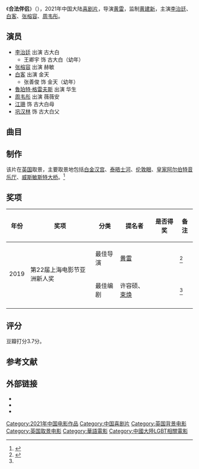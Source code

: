 {{电影信息框
| 片名         = 合法伴侣
| 电影原名     = ''{{lang|en|Special Couple}}''
| 图像         = 
| 图像说明     = 
| 导演         = [[黄雷|黄雷]]
| 监制         = [[黄建新|黄建新]]
| 制片         = 
| 编剧         = 许容硕、[[束焕|束焕]]
| 原著         = 
| 主演         = 李治廷、白客、张榕容、周韦彤
| 配乐         = 
| 摄影         = 
| 剪辑         = 
| 制片商       = 上海尚世影业有限公司<br>上海三次元影业有限公司<br>英皇影业有限公司<br>英皇北京影视文化传媒有限公司<br>天津猫眼微影文化传媒有限公司<br>英国泽风影业
| 发行商       = 天津猫眼微影文化传媒有限公司
| 上映日期     = {{Film date|2021|03|12|中国大陆}}
| 片长         = 106分钟
| 产地         = {{CHNML}}
| 语言         = 普通话、英語
| 预算         = 
| 票房         = 
| 前集         = 
| 续集         = 
}}
《'''合法伴侣'''》（{{lang-en|''Special Couple''}}），2021年中国大陆[[喜剧片|喜剧片]]，导演[[黄雷|黄雷]]，监制[[黄建新|黄建新]]，主演[[李治廷|李治廷]]、[[白客|白客]]、[[张榕容|张榕容]]、[[周韦彤|周韦彤]]。

==演员==
*[[李治廷|李治廷]] 出演 古大白
**王卿宇 饰 古大白（幼年）
*[[张榕容|张榕容]] 出演 赫敏
*[[白客|白客]] 出演 金天
**张善俊 饰 金天（幼年）
*[[魯珀特·格雷夫斯|魯珀特·格雷夫斯]] 出演 华生
*[[周韦彤|周韦彤]] 出演 薇薇安
*[[江珊|江珊]] 饰 古大白母
*[[巩汉林|巩汉林]] 饰 古大白父

==曲目==
{{Track listing
| collapsed        = no
| total_length     = 
| all_writing      = 
| all_lyrics       = 
| all_music        = 
| arranger_credits = 
| extra_column     = 歌手
| title1           = 《我想告诉你》
| note1            = 主题曲
| lyrics1          = 
| music1           = 
| extra1           = 李治廷
| length1          = 
| title2           = 《漂洋过海来看你》
| note2            = 推广曲
| lyrics2          = 
| music2           = 
| extra2           = 李治廷、单依纯
| length2          = 
}}

==制作==
该片在[[英国|英国]]取景，主要取景地包括[[白金汉宫|白金汉宫]]、[[泰晤士河|泰晤士河]]、[[倫敦眼|伦敦眼]]、[[皇家阿爾伯特音樂廳|皇家阿尔伯特音乐厅]]、[[西敏橋|威斯敏斯特大桥]]。<ref>{{cite news |author1=王目雨 |title=《合法伴侣》导演编剧双提名 《神探夏洛克》警长高能加盟 |url=http://fun.youth.cn/gnzx/201906/t20190604_11973450.htm |accessdate=2021-04-04 |work=中国青年网 |date=2019-06-04}}</ref>

==奖项==
{| class="wikitable"
|-
! 年份 !! 奖项 !! 分类 !! 提名者 !! 是否得奖 !! 备注
|-
| rowspan="2" | 2019 || rowspan="2" | 第22届上海电影节亚洲新人奖 || 最佳导演 || [[黄雷|黄雷]] || {{nom}} ||<ref name="man">{{cite news |author1=姜思琪 |title=第22届上海电影节亚洲新人奖影片提名名单公布 |url=https://ent.163.com/19/0604/10/EGQR763100038FO9.html |accessdate=2021-04-04 |work=网易 |date=2019-06-04}}</ref>
|-
| 最佳编剧 || 许容硕、[[束焕|束焕]] ||{{nom}} ||<ref name="man"/>
|-
|}

==评分==
豆瓣打分3.7分。

==参考文献==
{{reflist}}

==外部链接==
*{{douban|30174652}}
*{{Mtime|255717}}
*{{IMDB title|tt10428328}}

{{DEFAULTSORT:He合伙伴侣}}
[[Category:2021年中国电影作品|Category:2021年中国电影作品]]
[[Category:中国喜剧片|Category:中国喜剧片]]
[[Category:英国背景电影|Category:英国背景电影]]
[[Category:英国取景电影|Category:英国取景电影]]
[[Category:華語電影|Category:華語電影]]
[[Category:中國大陸LGBT相關電影|Category:中國大陸LGBT相關電影]]